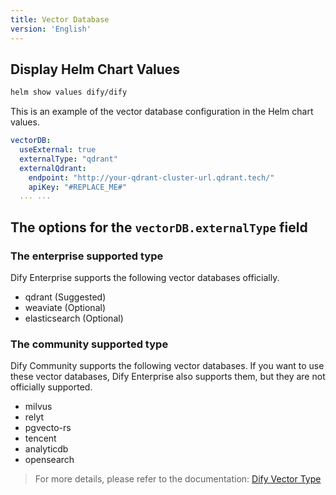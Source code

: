 ```yaml
---
title: Vector Database
version: 'English'
---
```


## Display Helm Chart Values
```bash
helm show values dify/dify
```

This is an example of the vector database configuration in the Helm chart values.
```yaml
vectorDB:
  useExternal: true
  externalType: "qdrant"
  externalQdrant:
    endpoint: "http://your-qdrant-cluster-url.qdrant.tech/"
    apiKey: "#REPLACE_ME#"
  ... ...
```

## The options for the `vectorDB.externalType` field
### The enterprise supported type
Dify Enterprise supports the following vector databases officially.

- qdrant (Suggested)
- weaviate (Optional)
- elasticsearch (Optional)

### The community supported type
Dify Community supports the following vector databases. If you want to use these vector databases, Dify Enterprise also supports them, but they are not officially supported.

- milvus
- relyt
- pgvecto-rs
- tencent
- analyticdb
- opensearch

> For more details, please refer to the documentation: [Dify Vector Type](https://github.com/langgenius/dify/blob/main/api/core/rag/datasource/vdb/vector_type.py)